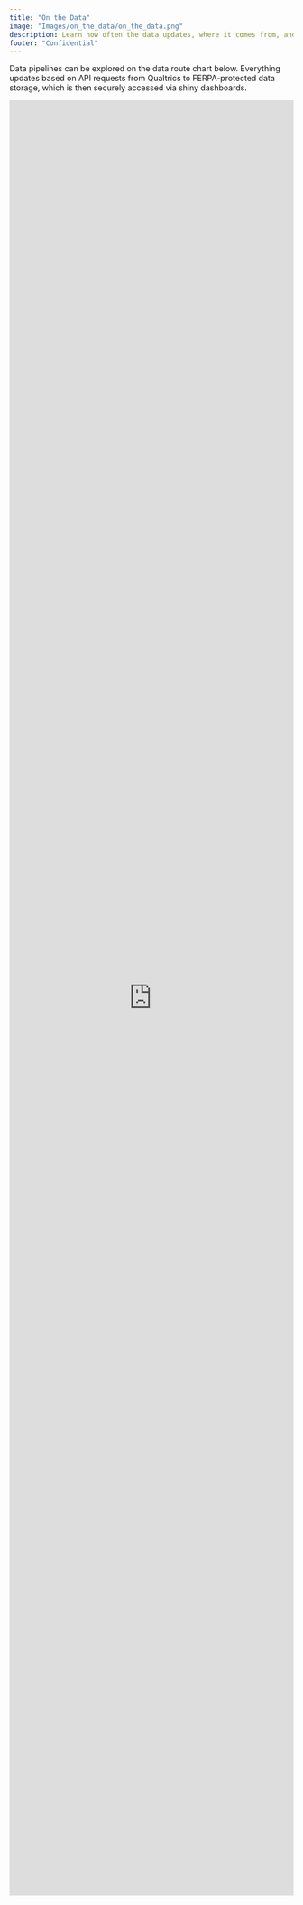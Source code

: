 ```yaml
---
title: "On the Data"
image: "Images/on_the_data/on_the_data.png"
description: Learn how often the data updates, where it comes from, and how items like student work, learning assessments, or mindsets are scored.
footer: "Confidential"
---
```


Data pipelines can be explored on the data route chart below. Everything updates based on API requests from Qualtrics to FERPA-protected data storage, which is then securely accessed via shiny dashboards.

<iframe frameborder="0" style="width:100%;height:3180px;" src="https://viewer.diagrams.net/?tags=%7B%7D&amp;lightbox=1&amp;highlight=0000ff&amp;edit=_blank&amp;layers=1&amp;nav=1#G1xk-YR3Hpq8xURlrlfkmBXsRVW-sdTC7M">

</iframe>
